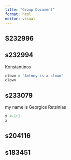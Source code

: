 ```yaml
---
title: "Group Document"
format: html
editor: visual
---
```


## S232996

## s232994

Konstantinos

```r
clown = "Antony is a clown"
clown
```

## s233079

my name is Georgios Retsinias

```r
x <-1+1
x
```

## s204116

## s183451
